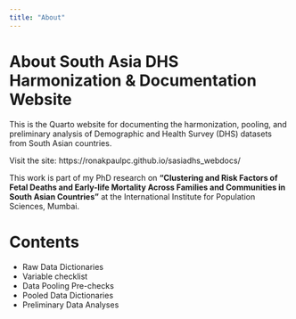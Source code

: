 ```yaml
---
title: "About"
---
```


# About South Asia DHS Harmonization & Documentation Website

This is the Quarto website for documenting the harmonization, pooling, and preliminary analysis of Demographic and Health Survey (DHS) datasets from South Asian countries.

Visit the site: https://ronakpaulpc.github.io/sasiadhs_webdocs/

This work is part of my PhD research on **"Clustering and Risk Factors of Fetal Deaths and Early-life Mortality Across Families and Communities in South Asian Countries"** at the International Institute for Population Sciences, Mumbai.

# Contents

-   Raw Data Dictionaries
-   Variable checklist
-   Data Pooling Pre-checks
-   Pooled Data Dictionaries
-   Preliminary Data Analyses
